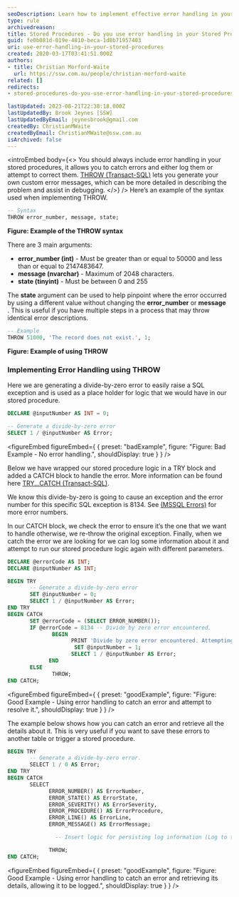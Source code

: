 ```yaml
---
seoDescription: Learn how to implement effective error handling in your SQL stored procedures using THROW for reliable code and easier debugging.
type: rule
archivedreason:
title: Stored Procedures - Do you use error handling in your Stored Procedures?
guid: fe0b081d-019e-4810-beca-1d8b71957403
uri: use-error-handling-in-your-stored-procedures
created: 2020-03-17T03:41:51.000Z
authors:
- title: Christian Morford-Waite
  url: https://ssw.com.au/people/christian-morford-waite
related: []
redirects:
- stored-procedures-do-you-use-error-handling-in-your-stored-procedures

lastUpdated: 2023-08-21T22:38:18.000Z
lastUpdatedBy: Brook Jeynes [SSW]
lastUpdatedByEmail: jeynesbrook@gmail.com
createdBy: ChristianMWaite
createdByEmail: ChristianMWaite@ssw.com.au
isArchived: false
---
```


<introEmbed
  body={<>
You should always include error handling in your stored procedures, it allows you to catch errors and either log them or attempt to correct them.
[THROW (Transact-SQL)](https&#58;//docs.microsoft.com/en-us/sql/t-sql/language-elements/throw-transact-sql?view=sql-server-ver15) lets you generate your own custom error messages, which can be more detailed in describing the problem and assist in debugging.
  </>}
/>
Here’s an example of the syntax used when implementing THROW.

```sql
-- Syntax
THROW error_number, message, state;
```

**Figure: Example of the THROW syntax**

There are 3 main arguments:

* **error\_number (int)** - Must be greater than or equal to 50000 and less than or equal to 2147483647.
* **message (nvarchar)** - Maximum of 2048 characters.
* **state (tinyint)** - Must be between 0 and 255

The  **state** argument can be used to help pinpoint where the error occurred by using a different value without changing the  **error\_number** or  **message** . This is useful if you have multiple steps in a process that may throw identical error descriptions.

```sql
-- Example
THROW 51000, 'The record does not exist.', 1;
```

**Figure: Example of using THROW**

### Implementing Error Handling using THROW

Here we are generating a divide-by-zero error to easily raise a SQL exception and is used as a place holder for logic that we would have in our stored procedure.

```sql
DECLARE @inputNumber AS INT = 0;

-- Generate a divide-by-zero error
SELECT 1 / @inputNumber AS Error;
```
<figureEmbed figureEmbed={ {
  preset: "badExample",
  figure: "Figure: Bad Example - No error handling.",
  shouldDisplay: true
} } />


Below we have wrapped our stored procedure logic in a TRY block and added a CATCH block to handle the error. More information can be found here [TRY...CATCH (Transact-SQL)](https&#58;//docs.microsoft.com/en-us/sql/t-sql/language-elements/try-catch-transact-sql?view=sql-server-ver15).

We know this divide-by-zero is going to cause an exception and the error number for this specific SQL exception is 8134. See [(MSSQL Errors)](https&#58;//docs.microsoft.com/en-us/sql/relational-databases/errors-events/database-engine-events-and-errors?view=sql-server-ver15) for more error numbers.

In our CATCH block, we check the error to ensure it’s the one that we want to handle otherwise, we re-throw the original exception.
Finally, when we catch the error we are looking for we can log some information about it and attempt to run our stored procedure logic again with different parameters.

```sql
DECLARE @errorCode AS INT;
DECLARE @inputNumber AS INT;

BEGIN TRY
       -- Generate a divide-by-zero error
       SET @inputNumber = 0;
       SELECT 1 / @inputNumber AS Error;
END TRY
BEGIN CATCH
       SET @errorCode = (SELECT ERROR_NUMBER());
       IF @errorCode = 8134 -- Divide by zero error encountered.
              BEGIN
                    PRINT 'Divide by zero error encountered. Attempting to correct'
                     SET @inputNumber = 1;
                    SELECT 1 / @inputNumber AS Error;
             END
       ELSE
              THROW;
END CATCH;
```
<figureEmbed figureEmbed={ {
  preset: "goodExample",
  figure: "Figure: Good Example - Using error handling to catch an error and attempt to resolve it.",
  shouldDisplay: true
} } />


The example below shows how you can catch an error and retrieve all the details about it.
This is very useful if you want to save these errors to another table or trigger a stored procedure.

```sql
BEGIN TRY
       -- Generate a divide-by-zero error.
       SELECT 1 / 0 AS Error;
END TRY
BEGIN CATCH
       SELECT
             ERROR_NUMBER() AS ErrorNumber,
             ERROR_STATE() AS ErrorState,
             ERROR_SEVERITY() AS ErrorSeverity,
             ERROR_PROCEDURE() AS ErrorProcedure,
             ERROR_LINE() AS ErrorLine,
             ERROR_MESSAGE() AS ErrorMessage;

               -- Insert logic for persisting log information (Log to table or log to file)

             THROW;
END CATCH;
```
<figureEmbed figureEmbed={ {
  preset: "goodExample",
  figure: "Figure: Good Example - Using error handling to catch an error and retrieving its details, allowing it to be logged.",
  shouldDisplay: true
} } />
